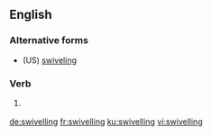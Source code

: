 ==English==

===Alternative forms===
* (US) [[swiveling]]

===Verb===
{{head|en|present participle}}

# {{context|British|lang=en}} {{present participle of|swivel|lang=en|nocat=1}}

[[de:swivelling]]
[[fr:swivelling]]
[[ku:swivelling]]
[[vi:swivelling]]